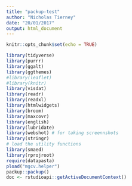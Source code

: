 ```yaml
---
title: "packup-test"
author: "Nicholas Tierney"
date: "20/01/2017"
output: html_document
---
```

```r
knitr::opts_chunk$set(echo = TRUE)
```
```r
library(tidyverse)
library(purrr)
library(ggalt)
library(ggthemes)
#library(leaflet)
#library(knitr)
library(visdat)
library(readr)
library(readxl)
library(htmlwidgets)
library(broom)
library(maxcovr)
library(english)
library(lubridate)
library(webshot) # for taking screennshots
library(stringr)
# load the utility functions
library(smaed)
library(rprojroot)
require(datapasta)
pload("mgcv.helper")
packup::packup()
doc <- rstudioapi::getActiveDocumentContext()
```
